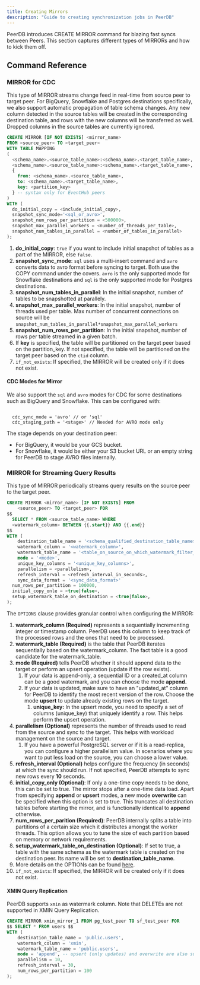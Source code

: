 ```yaml
---
title: Creating Mirrors
description: "Guide to creating synchronization jobs in PeerDB"
---
```


PeerDB introduces CREATE MIRROR command for blazing fast syncs between Peers. This section captures different types of MIRRORs and how to kick them off.

## Command Reference

### MIRROR for CDC

This type of MIRROR streams change feed in real-time from source peer to target peer. For BigQuery, Snowflake and Postgres destinations specifically, we also support automatic propagation of table schema changes. Any new column detected in the source tables will be created in the corresponding destination table, and rows with the new columns will be transferred as well. Dropped columns in the source tables are currently ignored.

```sql
CREATE MIRROR [IF NOT EXISTS] <mirror_name>
FROM <source_peer> TO <target_peer>
WITH TABLE MAPPING
(
  <schema_name>.<source_table_name>:<schema_name>.<target_table_name>,
  <schema_name>.<source_table_name>:<schema_name>.<target_table_name>,
  {
    from: <schema_name>.<source_table_name>,
    to: <schema_name>.<target_table_name>,
    key: <partition_key>
  } -- syntax only for EventHub peers
)
WITH (
  do_initial_copy = <include_initial_copy>,
  snapshot_sync_mode='<sql_or_avro>',
  snapshot_num_rows_per_partition = <500000>,
  snapshot_max_parallel_workers = <number_of_threads_per_table>,
  snapshot_num_tables_in_parallel = <number_of_tables_in_parallel>
);
```

1. **do_initial_copy**: `true` if you want to include initial snapshot of tables as a part of the MIRROR, else `false`.
2. **snapshot_sync_mode**: `sql` uses a multi-insert command and `avro` converts data to avro format before syncing to target. Both use the COPY command under the covers. `avro` is the only supported mode for Snowflake destinations and `sql` is the only supported mode for Postgres destinations.
3. **snapshot_num_tables_in_parallel**: In the initial snapshot, number of tables to be snapshotted at parallely.
4. **snapshot_max_parallel_workers**: In the initial snapshot, number of threads used per table. Max number of concurrent connections on source will be `snapshot_num_tables_in_parallel*snapshot_max_parallel_workers`
5. **snapshot_num_rows_per_partition**: In the initial snapshot, number of rows per table streamed in a given batch.
6. If **key** is specified, the table will be partitioned on the target peer based on the partition_key. If not specified, the table will be partitioned on the target peer based on the `ctid` column.
7. `if_not_exists`: If specified, the MIRROR will be created only if it does not exist.

#### CDC Modes for Mirror

We also support the `sql` and `avro` modes for CDC for some destinations such as BigQuery and Snowflake. This can be configured with:

```

  cdc_sync_mode = 'avro' // or 'sql'
  cdc_staging_path = '<stage>' // Needed for AVRO mode only
```

The stage depends on your destination peer:

- For BigQuery, it would be your GCS bucket.
- For Snowflake, it would be either your S3 bucket URL or an empty string for PeerDB to stage AVRO files internally.

### MIRROR for Streaming Query Results

This type of MIRROR periodically streams query results on the source peer to the target peer.

```sql
CREATE MIRROR <mirror_name> [IF NOT EXISTS] FROM
	<source_peer> TO <target_peer> FOR
$$
  SELECT * FROM <source_table_name> WHERE
  <watermark_column> BETWEEN {{.start}} AND {{.end}}
$$
WITH (
	destination_table_name = '<schema_qualified_destination_table_name>',
	watermark_column = '<watermark_column>',
	watermark_table_name = '<table_on_source_on_which_watermark_filter_should_be_applied>',
	mode = '<mode>',
	unique_key_columns = '<unique_key_columns>',
	parallelism = <parallelism>,
	refresh_interval = <refresh_interval_in_seconds>,
	sync_data_format = '<sync_data_format>'
  num_rows_per_partition = 100000,
  initial_copy_onle = <true|false>,
  setup_watermark_table_on_destination = <true|false>,
);
```

The `OPTIONS` clause provides granular control when configuring the MIRROR:

1. **watermark_column (Required)** represents a sequentially incrementing integer or timestamp column. PeerDB uses this column to keep track of the processed rows and the ones that need to be processed.
2. **watermark_table (Required)** is the table that PeerDB iterates sequentially based on the watermark_column. The fact table is a good candidate for the watermark_table.
3. **mode (Required)** tells PeerDB whether it should append data to the target or perform an upsert operation (update if the row exists).
   1. If your data is append-only, a sequential ID or a created_at column can be a good watermark, and you can choose the mode **append.**
   2. If your data is updated, make sure to have an "updated_at" column for PeerDB to identify the most recent version of the row. Choose the mode **upsert** to update already existing rows on the target.
      1. **unique_key:** In the upsert mode, you need to specify a set of columns (unique_key) that uniquely identify a row. This helps perform the upsert operation.
4. **parallelism (Optional)** represents the number of threads used to read from the source and sync to the target. This helps with workload management on the source and target.
   1. If you have a powerful PostgreSQL server or if it is a read-replica, you can configure a higher parallelism value. In scenarios where you want to put less load on the source, you can choose a lower value.
5. **refresh_interval (Optional)** helps configure the frequency (in seconds) at which the sync should run. If not specified, PeerDB attempts to sync new rows every **10** seconds.
6. **initial_copy_only (Optional)**: If only a one-time copy needs to be done, this can be set to true. The mirror stops after a one-time data load. Apart from specifying **append** or **upsert** modes, a new mode **overwrite** can be specified when this option is set to true. This truncates all destination tables before starting the mirror, and is functionally identical to **append** otherwise.
7. **num_rows_per_parition (Required)**: PeerDB internally splits a table into partitions of a certain size which it distributes amongst the worker threads. This option allows you to tune the size of each partition based on memory or network requirements.
8. **setup_watermark_table_on_destination (Optional)**: If set to true, a table with the same schema as the watermark table is created on the destination peer. Its name will be set to **destination_table_name**.
6. More details on the OPTIONs can be found [here](https://github.com/PeerDB-io/peerdb/issues/139).
7. `if_not_exists`: If specified, the MIRROR will be created only if it does not exist.

#### XMIN Query Replication
PeerDB supports `xmin` as watermark column. Note that DELETEs are not supported in XMIN Query Replication.

```sql
CREATE MIRROR xmin_mirror_1 FROM pg_test_peer TO sf_test_peer FOR
$$ SELECT * FROM users $$
WITH (
	destination_table_name = 'public.users',
	watermark_column = 'xmin',
	watermark_table_name = 'public.users',
	mode = 'append', -- upsert (only updates) and overwrite are also supported
	parallelism = 10,
	refresh_interval = 30,
	num_rows_per_partition = 100
);
```
